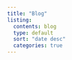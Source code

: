 ```yaml
---
title: "Blog"
listing: 
  contents: blog
  type: default
  sort: "date desc"
  categories: true
---
```


